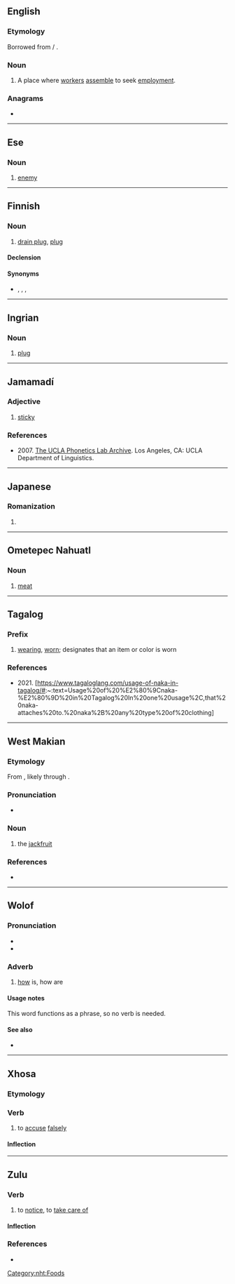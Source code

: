 ==English==

===Etymology===
Borrowed from {{bor|en|inc-hnd}} {{m|ur|نَاکَا}} / {{m|hi|नाका}}.

===Noun===
{{en-noun}}

# {{lb|en|India}} A place where [[worker]]s [[assemble]] to seek [[employment]].

===Anagrams===
* {{anagrams|en|a=aakn|Akan|Kana|kana|knaa}}

----

==Ese==

===Noun===
{{head|mcq|noun}}

# [[enemy]]

----

==Finnish==

===Noun===
{{fi-noun}}

# {{lb|fi|dialectal}} [[drain plug]], [[plug]] {{gloss|plug on the bottom of a boat, closing the draining hole while the boat is afloat}}

====Declension====
{{fi-decl-koira|na|k||a}}

====Synonyms====
* {{l|fi|nakatappi}}, {{l|fi|pohjatappi}}, {{l|fi|pohjatulppa}}, {{l|fi|tappi}}

----

==Ingrian==

===Noun===
{{head|izh|noun}}

# [[plug]]

----

==Jamamadí==

===Adjective===
{{head|jaa|adjective}}

# {{lb|jaa|Banawá}} [[sticky]]

===References===
* 2007. [http://archive.phonetics.ucla.edu/Language/BNH/bnh.html The UCLA Phonetics Lab Archive]. Los Angeles, CA: UCLA Department of Linguistics.

----

==Japanese==

===Romanization===
{{ja-romaji}}

# {{ja-romanization of|なか}}

----

==Ometepec Nahuatl==

===Noun===
{{head|nht|nouns}}

# [[meat]]

[[Category:nht:Foods]]

----

==Tagalog==
{{attention|tl|should be moved to [[naka-]]?}}

===Prefix===
{{head|tl|adjective}}

# [[wearing]], [[worn]]; designates that an item or color is worn
#: {{prefixusex|tl|salamin|nakasalamin|t2=wearing glasses}}
#: {{prefixusex|tl|jeans|naka-jeans|t2=wearing jeans}}
#: {{prefixusex|tl|puti|nakaputi|t2=wearing white}}

===References===
* 2021. [https://www.tagaloglang.com/usage-of-naka-in-tagalog/#:~:text=Usage%20of%20%E2%80%9Cnaka-%E2%80%9D%20in%20Tagalog%20In%20one%20usage%2C,that%20naka-attaches%20to.%20naka%2B%20any%20type%20of%20clothing]

----

==West Makian==

===Etymology===
From {{der|mqs|ms|nangka}}, likely through {{der|mqs|tft|naka}}.

===Pronunciation===
* {{IPA|mqs|/ˈn̪a.ka/}}

===Noun===
{{head|mqs|noun}}

# the [[jackfruit]] {{taxlink|Artocarpus heterophyllus|species}}

===References===
* {{R:mqs:Voorhoeve:1982}}

----

==Wolof==

===Pronunciation===
* {{IPA|wo|/ˈnaka/}}
* {{audio|wo|wo-naka.ogg|Audio}}

===Adverb===
{{head|wo|adverb}}

# {{lb|wo|interrogative}} [[how]] is, how are

====Usage notes====
This word functions as a phrase, so no verb is needed.

====See also====
* {{l|wo|nan}}

----

==Xhosa==

===Etymology===
{{rfe|xh}}

===Verb===
{{xh-verb}}

# {{lb|xh|transitive}} to [[accuse]] [[falsely]]

====Inflection====
{{rfinfl|xh|verb}}

----

==Zulu==

===Verb===
{{zu-verb|naka}}

# to [[notice]], to [[take care of]]

====Inflection====
{{zu-infl-verb|L}}

===References===
* {{R:zu:ZED||6.3}}